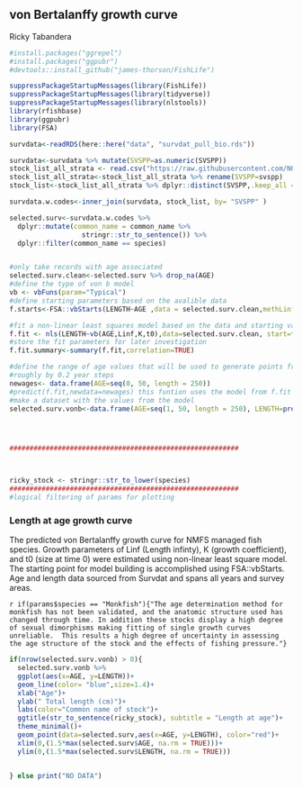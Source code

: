 ## von Bertalanffy growth curve

Ricky Tabandera

```r
#install.packages("ggrepel")
#install.packages("ggpubr")
#devtools::install_github("james-thorson/FishLife")

suppressPackageStartupMessages(library(FishLife))
suppressPackageStartupMessages(library(tidyverse))
suppressPackageStartupMessages(library(nlstools))
library(rfishbase)
library(ggpubr)
library(FSA)

```



```r

survdata<-readRDS(here::here("data", "survdat_pull_bio.rds"))

survdata<-survdata %>% mutate(SVSPP=as.numeric(SVSPP))
stock_list_all_strata <- read.csv("https://raw.githubusercontent.com/NOAA-EDAB/ECSA/master/data/stock_list.csv")
stock_list_all_strata<-stock_list_all_strata %>% rename(SVSPP=svspp)
stock_list<-stock_list_all_strata %>% dplyr::distinct(SVSPP,.keep_all =T)

survdata.w.codes<-inner_join(survdata, stock_list, by= "SVSPP" )

selected.surv<-survdata.w.codes %>% 
  dplyr::mutate(common_name = common_name %>%
                  stringr::str_to_sentence()) %>%
  dplyr::filter(common_name == species)


#only take records with age associated
selected.surv.clean<-selected.surv %>% drop_na(AGE)
#define the type of von b model
vb <- vbFuns(param="Typical")
#define starting parameters based on the avalible data 
f.starts<-FSA::vbStarts(LENGTH~AGE ,data = selected.surv.clean,methLinf="Walford" )

#fit a non-linear least squares model based on the data and starting values 
f.fit <- nls(LENGTH~vb(AGE,Linf,K,t0),data=selected.surv.clean, start=f.starts)
#store the fit parameters for later investigation
f.fit.summary<-summary(f.fit,correlation=TRUE)

#define the range of age values that will be used to generate points from the fitted model
#roughly by 0.2 year steps
newages<- data.frame(AGE=seq(0, 50, length = 250))
#predict(f.fit,newdata=newages) this funtion uses the model from f.fit to generate new lengths 
#make a dataset with the values from the model
selected.surv.vonb<-data.frame(AGE=seq(1, 50, length = 250), LENGTH=predict(f.fit,newdata=newages))




#########################################################




```

```r

ricky_stock <- stringr::str_to_lower(species)
#########################################################
#logical filtering of params for plotting

```

### Length at age growth curve

The predicted von Bertalanffy growth curve for NMFS managed fish species. Growth parameters of Linf (Length infinty), K (growth coefficient), and t0 (size at time 0) were estimated using non-linear least square model. The starting point for model building is accomplished using FSA::vbStarts. Age and length data sourced from Survdat and spans all years and survey areas. 

`r if(params$species == "Monkfish"){"The age determination method for monkfish has not been validated, and the anatomic structure used has changed through time. In addition these stocks display a high degree of sexual dimorphisms making fitting of single growth curves unreliable.  This results a high degree of uncertainty in assessing the age structure of the stock and the effects of fishing pressure."}`



```r
if(nrow(selected.surv.vonb) > 0){
  selected.surv.vonb %>%
  ggplot(aes(x=AGE, y=LENGTH))+
  geom_line(color= "blue",size=1.4)+
  xlab("Age")+
  ylab(" Total length (cm)")+
  labs(color="Common name of stock")+
  ggtitle(str_to_sentence(ricky_stock), subtitle = "Length at age")+
  theme_minimal()+
  geom_point(data=selected.surv,aes(x=AGE, y=LENGTH), color="red")+
  xlim(0,(1.5*max(selected.surv$AGE, na.rm = TRUE)))+
  ylim(0,(1.5*max(selected.surv$LENGTH, na.rm = TRUE)))


} else print("NO DATA")

```
